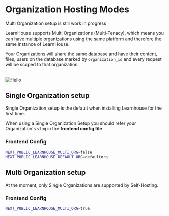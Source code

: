 
# Organization Hosting Modes

<Callout type="warning">Multi Organization setup is still work in progress </Callout>

LearnHouse supports Multi Organizations (Multi-Tenacy), which means you can have multiple organizations using the same platform and therefore the same instance of LearnHouse.

Your Organizations will share the same database and have their content, files, users on the database marked by `organization_id` and every request will be scoped to that organization.

<br />
<img style={{ borderRadius: 10 }} quality={100} src="/img/schemas/orgs_hosting.png" alt="Hello" width={800} height={500} />

## Single Organization setup

<Callout type="info">Single Organization setup is the default when installing Learnhouse for the first time.</Callout>

When using a Single Organization Setup you should refer your Organization's `slug` in the **frontend config file**

### Frontend Config

```bash filename="apps/web/.env" {1-2}
NEXT_PUBLIC_LEARNHOUSE_MULTI_ORG=false
NEXT_PUBLIC_LEARNHOUSE_DEFAULT_ORG=defaultorg
```

## Multi Organization setup

<Callout type="info">At the moment, only Single Organizations are supported by Self-Hosting.</Callout>

### Frontend Config

```bash filename="apps/web/.env" {1-2}
NEXT_PUBLIC_LEARNHOUSE_MULTI_ORG=true
```

